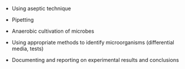 * Using aseptic technique

* Pipetting

* Anaerobic cultivation of microbes

* Using appropriate methods to identify microorganisms (differential media, tests)

*	Documenting and reporting on experimental results and conclusions